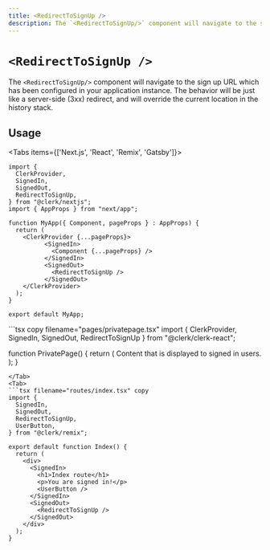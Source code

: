 ```yaml
---
title: <RedirectToSignUp />
description: The `<RedirectToSignUp/>` component will navigate to the sign up URL which has been configured in your application instance. The behavior will be just like a server-side (3xx) redirect, and will override the current location in the history stack.
---
```



# `<RedirectToSignUp />`

The `<RedirectToSignUp/>` component will navigate to the sign up URL which has been configured in your application instance. The behavior will be just like a server-side (3xx) redirect, and will override the current location in the history stack.

## Usage

<Tabs items={['Next.js', 'React', 'Remix', 'Gatsby']}>
<Tab>
```tsx copy filename="pages/_app.tsx"
import {
  ClerkProvider,
  SignedIn,
  SignedOut,
  RedirectToSignUp,
} from "@clerk/nextjs";
import { AppProps } from "next/app";

function MyApp({ Component, pageProps } : AppProps) {
  return (
    <ClerkProvider {...pageProps}>
          <SignedIn>
            <Component {...pageProps} />
          </SignedIn>
          <SignedOut>
            <RedirectToSignUp />
          </SignedOut>
    </ClerkProvider>
  );
}

export default MyApp;
```
</Tab>
<Tab>
```tsx copy filename="pages/privatepage.tsx"
import {
  ClerkProvider,
  SignedIn,
  SignedOut,
  RedirectToSignUp
} from "@clerk/clerk-react";

function PrivatePage() {
  return (
    <ClerkProvider publishableKey="pk_test_••••••••••••••••••••••••••••••••••">
      <SignedIn>
        Content that is displayed to signed in
        users.
      </SignedIn>
      <SignedOut>
        <RedirectToSignUp />
      </SignedOut>
    </div>
  );
}
```
</Tab>
<Tab>
```tsx filename="routes/index.tsx" copy
import {
  SignedIn,
  SignedOut,
  RedirectToSignUp,
  UserButton,
} from "@clerk/remix";

export default function Index() {
  return (
    <div>
      <SignedIn>
        <h1>Index route</h1>
        <p>You are signed in!</p>
        <UserButton />
      </SignedIn>
      <SignedOut>
        <RedirectToSignUp />
      </SignedOut>
    </div>
  );
}
```
</Tab>
</Tabs>
